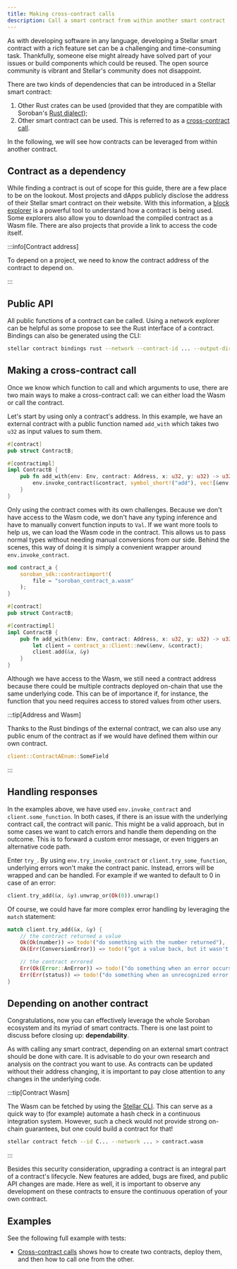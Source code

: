 ```yaml
---
title: Making cross-contract calls
description: Call a smart contract from within another smart contract
---
```


As with developing software in any language, developing a Stellar smart contract with a rich feature set can be a challenging and time-consuming task. Thankfully, someone else might already have solved part of your issues or build components which could be reused. The open source community is vibrant and Stellar's community does not disappoint.

There are two kinds of dependencies that can be introduced in a Stellar smart contract:

1. Other Rust crates can be used (provided that they are compatible with Soroban's [Rust dialect](../../../learn/encyclopedia/contract-development/rust-dialect.mdx));
2. Other smart contract can be used. This is referred to as a [cross-contract call](../../../learn/encyclopedia/contract-development/contract-interactions/cross-contract.mdx).

In the following, we will see how contracts can be leveraged from within another contract.

## Contract as a dependency

While finding a contract is out of scope for this guide, there are a few place to be on the lookout. Most projects and dApps publicly disclose the address of their Stellar smart contract on their website. With this information, a [block explorer](../../../tools/developer-tools/block-explorers.mdx) is a powerful tool to understand how a contract is being used. Some explorers also allow you to download the compiled contract as a Wasm file. There are also projects that provide a link to access the code itself.

:::info[Contract address]

To depend on a project, we need to know the contract address of the contract to depend on.

:::

## Public API

All public functions of a contract can be called. Using a network explorer can be helpful as some propose to see the Rust interface of a contract. Bindings can also be generated using the CLI:

```bash
stellar contract bindings rust --network --contract-id ... --output-dir ...
```

## Making a cross-contract call

Once we know which function to call and which arguments to use, there are two main ways to make a cross-contract call: we can either load the Wasm or call the contract.

Let's start by using only a contract's address. In this example, we have an external contract with a public function named `add_with` which takes two `u32` as input values to sum them.

```rust
#[contract]
pub struct ContractB;

#[contractimpl]
impl ContractB {
    pub fn add_with(env: Env, contract: Address, x: u32, y: u32) -> u32 {
        env.invoke_contract(&contract, symbol_short!("add"), vec![&env, x.to_val(), y.to_val()])
    }
}
```

Only using the contract comes with its own challenges. Because we don't have access to the Wasm code, we don't have any typing inference and have to manually convert function inputs to `Val`. If we want more tools to help us, we can load the Wasm code in the contract. This allows us to pass normal types without needing manual conversions from our side. Behind the scenes, this way of doing it is simply a convenient wrapper around `env.invoke_contract`.

```rust
mod contract_a {
    soroban_sdk::contractimport!(
        file = "soroban_contract_a.wasm"
    );
}

#[contract]
pub struct ContractB;

#[contractimpl]
impl ContractB {
    pub fn add_with(env: Env, contract: Address, x: u32, y: u32) -> u32 {
        let client = contract_a::Client::new(&env, &contract);
        client.add(&x, &y)
    }
}
```

Although we have access to the Wasm, we still need a contract address because there could be multiple contracts deployed on-chain that use the same underlying code. This can be of importance if, for instance, the function that you need requires access to stored values from other users.

:::tip[Address and Wasm]

Thanks to the Rust bindings of the external contract, we can also use any public enum of the contract as if we would have defined them within our own contract.

```rust
client::ContractAEnum::SomeField
```

:::

## Handling responses

In the examples above, we have used `env.invoke_contract` and `client.some_function`. In both cases, if there is an issue with the underlying contract call, the contract will panic. This might be a valid approach, but in some cases we want to catch errors and handle them depending on the outcome. This is to forward a custom error message, or even triggers an alternative code path.

Enter `try_`. By using `env.try_invoke_contract` or `client.try_some_function`, underlying errors won't make the contract panic. Instead, errors will be wrapped and can be handled. For example if we wanted to default to 0 in case of an error:

```rust
client.try_add(&x, &y).unwrap_or(Ok(0)).unwrap()
```

Of course, we could have far more complex error handling by leveraging the `match` statement:

```rust
match client.try_add(&x, &y) {
    // the contract returned a value
    Ok(Ok(number)) => todo!("do something with the number returned"),
    Ok(Err(ConversionError)) => todo!("got a value back, but it wasn't a number like we expected"),

    // the contract errored
    Err(Ok(Error::AnError)) => todo!("do something when an error occurs that the contract included in its contract spec"),
    Err(Err(status)) => todo!("do something when an unrecognized error, or system error, occurs"),
}
```

## Depending on another contract

Congratulations, now you can effectively leverage the whole Soroban ecosystem and its myriad of smart contracts. There is one last point to discuss before closing up: **dependability**.

As with calling any smart contract, depending on an external smart contract should be done with care. It is advisable to do your own research and analysis on the contract you want to use. As contracts can be updated without their address changing, it is important to pay close attention to any changes in the underlying code.

:::tip[Contract Wasm]

The Wasm can be fetched by using the [Stellar CLI](../../../tools/cli/README.mdx). This can serve as a quick way to (for example) automate a hash check in a continuous integration system. However, such a check would not provide strong on-chain guarantees, but one could build a contract for that!

```bash
stellar contract fetch --id C... --network ... > contract.wasm
```

:::

Besides this security consideration, upgrading a contract is an integral part of a contract's lifecycle. New features are added, bugs are fixed, and public API changes are made. Here as well, it is important to observe any development on these contracts to ensure the continuous operation of your own contract.

## Examples

See the following full example with tests:

- [Cross-contract calls](../../smart-contracts/example-contracts/cross-contract-call.mdx) shows how to create two contracts, deploy them, and then how to call one from the other.
